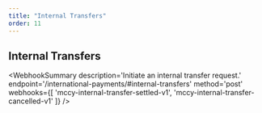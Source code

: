 ```yaml
---
title: "Internal Transfers"
order: 11
---
```



## Internal Transfers

<WebhookSummary
  description='Initiate an internal transfer request.'
  endpoint='/international-payments/#internal-transfers'
  method='post'
  webhooks={[
    'mccy-internal-transfer-settled-v1',
    'mccy-internal-transfer-cancelled-v1'
  ]}
/>

<WebhookPlaceholder render='mccy-internal-transfer-settled-v1' />
<WebhookPlaceholder render='mccy-internal-transfer-cancelled-v1' />